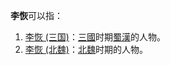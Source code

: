 '''李恢'''可以指：
# [[李恢_(三国)|李恢 (三国)]]：[[三國|三國]]时期[[蜀漢|蜀漢]]的人物。
# [[李恢_(北魏)|李恢 (北魏)]]：[[北魏|北魏]]时期的人物。
{{disambig|Cat=二字李姓人名消歧義}}